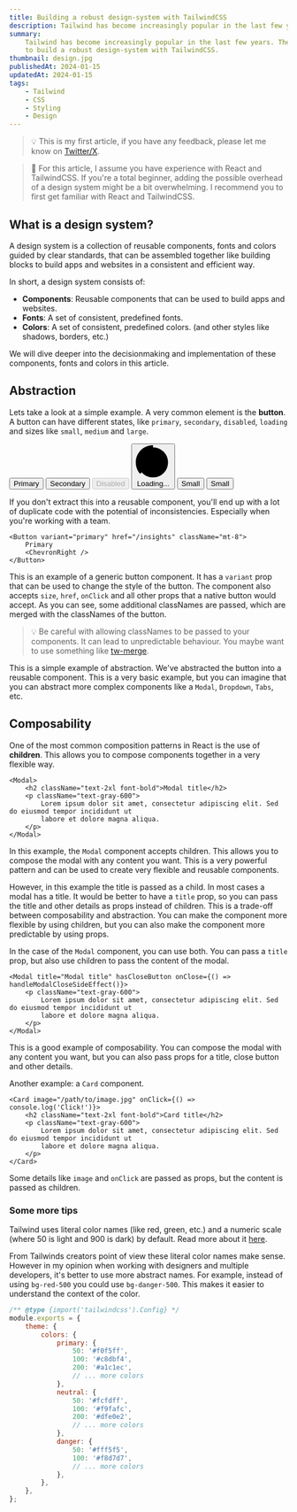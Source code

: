 ```yaml
---
title: Building a robust design-system with TailwindCSS
description: Tailwind has become increasingly popular in the last few years. It's a utility-first CSS framework that gives you incredible flexibility. How can you use it to build a robust design-system?
summary:
    Tailwind has become increasingly popular in the last few years. The utility first nature of the framework gives you an incredible amount of flexibility. However, the “copy-paste” culture that comes with it can be a double-edged sword. In this article, I'll walk you through the concepts of “composability” and “abstraction” and how you can use them
    to build a robust design-system with TailwindCSS.
thumbnail: design.jpg
publishedAt: 2024-01-15
updatedAt: 2024-01-15
tags:
    - Tailwind
    - CSS
    - Styling
    - Design
---
```


> 💡 This is my first article, if you have any feedback, please let me know on [Twitter/X](https://twitter.com/WillemJaap_).

> 🧠 For this article, I assume you have experience with React and TailwindCSS. If you're a total beginner, adding the possible overhead of a design system might be a bit overwhelming. I recommend you to first get familiar with React and TailwindCSS.

## What is a design system?

A design system is a collection of reusable components, fonts and colors guided by clear standards, that can be assembled together like building blocks to build apps and websites in a consistent and efficient way.

In short, a design system consists of:

-   **Components**: Reusable components that can be used to build apps and websites.
-   **Fonts**: A set of consistent, predefined fonts.
-   **Colors**: A set of consistent, predefined colors. (and other styles like shadows, borders, etc.)

We will dive deeper into the decisionmaking and implementation of these components, fonts and colors in this article.

## Abstraction

Lets take a look at a simple example. A very common element is the **button**. A button can have different states, like `primary`, `secondary`, `disabled`, `loading` and sizes like `small`, `medium` and `large`.

<div className="border border-neutral-800 rounded-xl p-6 not-prose flex flex-wrap items-center gap-4 my-8">
    <button className="px-5 py-2 bg-violet-600 text-white rounded-md shadow-md">Primary</button>
    <button className="px-5 py-2 bg-gray-200 text-gray-600 rounded-md shadow-md">Secondary</button>
    <button
        className="px-5 py-2 bg-gray-500 text-white rounded-md shadow-md disabled:opacity-50 disabled:cursor-not-allowed"
        disabled>
        Disabled
    </button>
    <button className="flex items-center px-5 py-2 bg-violet-600 text-white rounded-md shadow-md">
        <svg className="animate-spin h-5 w-5 -ml-1 mr-3" viewBox="0 0 24 24">
            <circle
                className="opacity-25"
                cx="12"
                cy="12"
                r="10"
                stroke="currentColor"
                strokeWidth="4"></circle>
            <path
                className="opacity-75"
                fill="currentColor"
                d="M4 12a8 8 0 018-8V0C5.373 0 0 5.373 0 12h4zm2 5.291A7.962 7.962 0 014 12H0c0 3.042 1.135 5.824 3 7.938l3-2.647z"></path>
        </svg>
        Loading...
    </button>
    <span className="block w-[1px] h-8 bg-charade-500 mx-2" />
    <button className="px-4 py-1 bg-violet-600 text-white rounded-md shadow-md text-sm">
        Small
    </button>
    <button className="px-4 py-1 bg-gray-200 text-gray-600 rounded-md shadow-md text-sm">
        Small
    </button>
</div>

If you don't extract this into a reusable component, you'll end up with a lot of duplicate code with the potential of inconsistencies. Especially when you're working with a team.

```tsx
<Button variant="primary" href="/insights" className="mt-8">
    Primary
    <ChevronRight />
</Button>
```

This is an example of a generic button component. It has a `variant` prop that can be used to change the style of the button. The component also accepts `size`, `href`, `onClick` and all other props that a native button would accept. As you can see, some additional classNames are passed, which are merged with the classNames of the button.

> 💡 Be careful with allowing classNames to be passed to your components. It can lead to unpredictable behaviour. You maybe want to use something like [tw-merge](https://github.com/dcastil/tailwind-merge).

This is a simple example of abstraction. We've abstracted the button into a reusable component. This is a very basic example, but you can imagine that you can abstract more complex components like a `Modal`, `Dropdown`, `Tabs`, etc.

## Composability

One of the most common composition patterns in React is the use of **children**. This allows you to compose components together in a very flexible way.

```tsx
<Modal>
    <h2 className="text-2xl font-bold">Modal title</h2>
    <p className="text-gray-600">
        Lorem ipsum dolor sit amet, consectetur adipiscing elit. Sed do eiusmod tempor incididunt ut
        labore et dolore magna aliqua.
    </p>
</Modal>
```

In this example, the `Modal` component accepts children. This allows you to compose the modal with any content you want. This is a very powerful pattern and can be used to create very flexible and reusable components.

However, in this example the title is passed as a child. In most cases a modal has a title. It would be better to have a `title` prop, so you can pass the title and other details as props instead of children. This is a trade-off between composability and abstraction. You can make the component more flexible by using children, but you can also make the component more predictable by using props.

In the case of the `Modal` component, you can use both. You can pass a `title` prop, but also use children to pass the content of the modal.

```tsx
<Modal title="Modal title" hasCloseButton onClose={() => handleModalCloseSideEffect()}>
    <p className="text-gray-600">
        Lorem ipsum dolor sit amet, consectetur adipiscing elit. Sed do eiusmod tempor incididunt ut
        labore et dolore magna aliqua.
    </p>
</Modal>
```

This is a good example of composability. You can compose the modal with any content you want, but you can also pass props for a title, close button and other details.

Another example: a `Card` component.

```tsx
<Card image="/path/to/image.jpg" onClick={() => console.log('Click!')}>
    <h2 className="text-2xl font-bold">Card title</h2>
    <p className="text-gray-600">
        Lorem ipsum dolor sit amet, consectetur adipiscing elit. Sed do eiusmod tempor incididunt ut
        labore et dolore magna aliqua.
    </p>
</Card>
```

Some details like `image` and `onClick` are passed as props, but the content is passed as children.

### Some more tips

Tailwind uses literal color names (like red, green, etc.) and a numeric scale (where 50 is light and 900 is dark) by default. Read more about it [here](https://tailwindcss.com/docs/customizing-colors#naming-your-colors).

From Tailwinds creators point of view these literal color names make sense. However in my opinion when working with designers and multiple developers, it's better to use more abstract names. For example, instead of using `bg-red-500` you could use `bg-danger-500`. This makes it easier to understand the context of the color.

```javascript
/** @type {import('tailwindcss').Config} */
module.exports = {
    theme: {
        colors: {
            primary: {
                50: '#f0f5ff',
                100: '#c8dbf4',
                200: '#a1c1ec',
                // ... more colors
            },
            neutral: {
                50: '#fcfdff',
                100: '#f9fafc',
                200: '#dfe0e2',
                // ... more colors
            },
            danger: {
                50: '#fff5f5',
                100: '#f8d7d7',
                // ... more colors
            },
        },
    },
};
```
